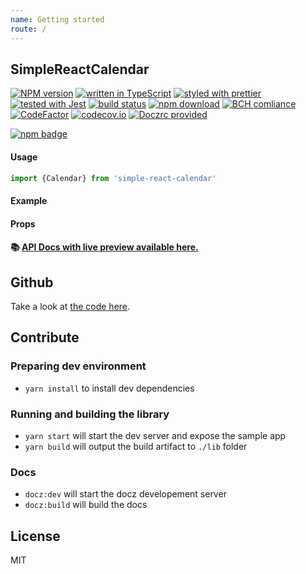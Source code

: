 ```yaml
---
name: Getting started
route: /
---
```



## SimpleReactCalendar

[![NPM version][npm-image]][npm-url]
[![written in TypeScript][typescript-image]][typescript-url]
[![styled with prettier][prettier-image]][prettier-url]
[![tested with Jest][jest-image]][jest-url]
[![build status][travis-image]][travis-url]
[![npm download][download-image]][download-url]
[![BCH comliance][bch-image]][bch-url]
[![CodeFactor][cf-image]][cf-url]
[![codecov.io][codecov-image]][codecov-url]
[![Doczrc provided][doczrc-image]][doczrc-url]

[![npm badge][npm-badge-png]][package-url]

#### Usage

```js
import {Calendar} from 'simple-react-calendar'
```

#### Example

<Playground>
  <Calendar blockClassName="date_picker" />
</Playground>

#### Props

<PropsTable of={Calendar} />

#### 📚 [API Docs with live preview available here.](https://simplereactcalendar.debuggable.io)

## Github
Take a look at [the code here](https://github.com/toptal/simple-react-calendar).

## Contribute

### Preparing dev environment

- `yarn install` to install dev dependencies

### Running and building the library

- `yarn start` will start the dev server and expose the sample app
- `yarn build` will output the build artifact to `./lib` folder

### Docs

- `docz:dev` will start the docz developement server
- `docz:build` will build the docs

## License

MIT

[npm-badge-png]: https://nodei.co/npm/simple-react-calendar.png?downloads=true&downloadRank=true&stars=true
[npm-version-svg]: http://versionbadg.es/toptal/simple-react-calendar.svg
[package-url]: https://npmjs.org/package/simple-react-calendar
[npm-image]: http://img.shields.io/npm/v/simple-react-calendar.svg
[npm-url]: http://npmjs.org/package/simple-react-calendar
[travis-image]: https://travis-ci.org/toptal/simple-react-calendar.svg?branch=master
[travis-url]: https://travis-ci.org/toptal/simple-react-calendar?branch=master
[node-image]: https://img.shields.io/badge/node.js-%3E=_0.10-green.svg
[node-url]: http://nodejs.org/download/
[download-image]: https://img.shields.io/npm/dm/simple-react-calendar.svg
[download-url]: https://npmjs.org/package/simple-react-calendar
[bch-image]: https://bettercodehub.com/edge/badge/toptal/simple-react-calendar?branch=master
[bch-url]: https://bettercodehub.com/
[cf-image]: https://www.codefactor.io/repository/github/toptal/simple-react-calendar/badge
[cf-url]: https://www.codefactor.io/repository/github/toptal/simple-react-calendar
[prettier-image]: https://img.shields.io/badge/styled_with-prettier-ff69b4.svg
[prettier-url]: https://github.com/prettier/prettier
[jest-image]: https://img.shields.io/badge/Tested_with-Jest-%2399424f.svg
[jest-url]: https://facebook.github.io/jest/
[codecov-image]: https://codecov.io/gh/toptal/simple-react-calendar/branch/master/graph/badge.svg
[codecov-url]: https://codecov.io/gh/toptal/simple-react-calendar
[doczrc-image]: https://img.shields.io/badge/doczrc-provided-f1618c.svg
[doczrc-url]: https://www.docz.site/
[typescript-image]: https://img.shields.io/badge/written_in-TypeScript-294E80.svg
[typescript-url]: https://www.typescriptlang.org/
